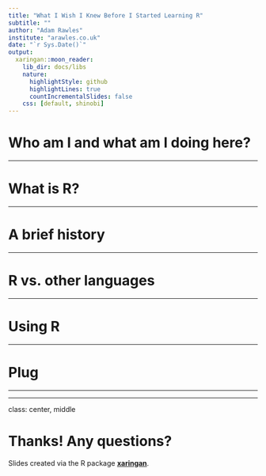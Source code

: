 ```yaml
---
title: "What I Wish I Knew Before I Started Learning R"
subtitle: ""
author: "Adam Rawles"
institute: "arawles.co.uk"
date: "`r Sys.Date()`"
output:
  xaringan::moon_reader:
    lib_dir: docs/libs
    nature:
      highlightStyle: github
      highlightLines: true
      countIncrementalSlides: false
    css: [default, shinobi]
---
```


# Who am I and what am I doing here?


---

# What is R?


---

# A brief history


---

# R vs. other languages


---


# Using R


---

# Plug


---



---

class: center, middle

# Thanks! Any questions?

Slides created via the R package [**xaringan**](https://github.com/yihui/xaringan).

